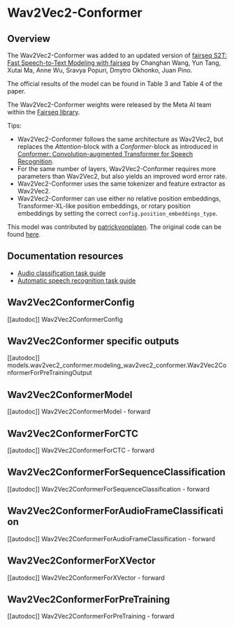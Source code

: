 <!--Copyright 2022 The HuggingFace Team. All rights reserved.

Licensed under the Apache License, Version 2.0 (the "License"); you may not use this file except in compliance with
the License. You may obtain a copy of the License at

http://www.apache.org/licenses/LICENSE-2.0

Unless required by applicable law or agreed to in writing, software distributed under the License is distributed on
an "AS IS" BASIS, WITHOUT WARRANTIES OR CONDITIONS OF ANY KIND, either express or implied. See the License for the
specific language governing permissions and limitations under the License.
-->

# Wav2Vec2-Conformer

## Overview

The Wav2Vec2-Conformer was added to an updated version of [fairseq S2T: Fast Speech-to-Text Modeling with fairseq](https://arxiv.org/abs/2010.05171) by Changhan Wang, Yun Tang, Xutai Ma, Anne Wu, Sravya Popuri, Dmytro Okhonko, Juan Pino.

The official results of the model can be found in Table 3 and Table 4 of the paper.

The Wav2Vec2-Conformer weights were released by the Meta AI team within the [Fairseq library](https://github.com/pytorch/fairseq/blob/main/examples/wav2vec/README.md#pre-trained-models).

Tips:

- Wav2Vec2-Conformer follows the same architecture as Wav2Vec2, but replaces the *Attention*-block with a *Conformer*-block
  as introduced in [Conformer: Convolution-augmented Transformer for Speech Recognition](https://arxiv.org/abs/2005.08100).
- For the same number of layers, Wav2Vec2-Conformer requires more parameters than Wav2Vec2, but also yields 
an improved word error rate.
- Wav2Vec2-Conformer uses the same tokenizer and feature extractor as Wav2Vec2.
- Wav2Vec2-Conformer can use either no relative position embeddings, Transformer-XL-like position embeddings, or
  rotary position embeddings by setting the correct `config.position_embeddings_type`.

This model was contributed by [patrickvonplaten](https://huggingface.co/patrickvonplaten).
The original code can be found [here](https://github.com/pytorch/fairseq/tree/main/examples/wav2vec).

## Documentation resources

- [Audio classification task guide](../tasks/audio_classification)
- [Automatic speech recognition task guide](../tasks/asr)

## Wav2Vec2ConformerConfig

[[autodoc]] Wav2Vec2ConformerConfig

## Wav2Vec2Conformer specific outputs

[[autodoc]] models.wav2vec2_conformer.modeling_wav2vec2_conformer.Wav2Vec2ConformerForPreTrainingOutput

## Wav2Vec2ConformerModel

[[autodoc]] Wav2Vec2ConformerModel
    - forward

## Wav2Vec2ConformerForCTC

[[autodoc]] Wav2Vec2ConformerForCTC
    - forward

## Wav2Vec2ConformerForSequenceClassification

[[autodoc]] Wav2Vec2ConformerForSequenceClassification
    - forward

## Wav2Vec2ConformerForAudioFrameClassification

[[autodoc]] Wav2Vec2ConformerForAudioFrameClassification
    - forward

## Wav2Vec2ConformerForXVector

[[autodoc]] Wav2Vec2ConformerForXVector
    - forward

## Wav2Vec2ConformerForPreTraining

[[autodoc]] Wav2Vec2ConformerForPreTraining
    - forward
